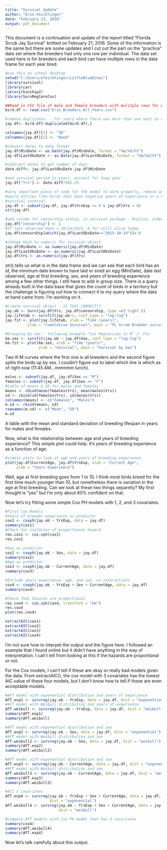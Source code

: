 ```yaml
---
title: "Survival Update"
author: "Erin Feichtinger"
date: "February 23, 2016"
output: pdf_document
---
```


This document is a continuation and update of the report titled "Florida Scrub Jay Survival" knitted on February 21, 2016. Some of the information is the same but there are some updates and I cut out the part on the "practice" data set where the breeders had only one row per individual. The data set used here is for breeders and each bird can have multiple rows in the data frame for each year bred. 
```r
#use this on school desktop
setwd("C:/Users/efeichtinger/LittleBlueDinos")
library(survival)
library(car)
library(kinship2)
library(SurvRegCensCov)

##Read in CSV file of male and female breeders with mulitple rows for each bird
bird.df <- read.csv("Erin_Breeders_All_Years.csv")

#remove duplicates  - for years where there was more than one nest in a year
jay.df<- bird.df[!duplicated(bird.df),]

colnames(jay.df)[1] <- "ID"
colnames(jay.df)[2] <- "Band"

#convert dates to date format
jay.df$MinDate <- as.Date(jay.df$MinDate, format = "%m/%d/%Y")
jay.df$LastObsDate <- as.Date(jay.df$LastObsDate, format = "%m/%d/%Y")

#subtract dates to get number of days
date.diff<- jay.df$LastObsDate-jay.df$MinDate

#and survival period in years, account for leap year 
jay.df["Yrs"] <- date.diff/365.25

#very important piece of code for the model to work properly, remove any 
#weird entries like birds that have negative years of experience or a negative
#survival interval 
jay.df <- subset(jay.df, jay.df$YrsExp >= 0 & jay.df$Yrs > 0)
str(jay.df)

#add column for censorship status, in survival package - 0=alive, 1=dead
jay.df["censorship"] <- 1
#If last observed date = 10/14/2015, 0 for still alive today
jay.df$censorship[which(jay.df$LastObsDate=="2015-10-14")]<-0

#change back to numeric for survival object 
jay.df$MinDate <- as.numeric(jay.df$MinDate)
jay.df$LastObsDate <- as.numeric(jay.df$LastObsDate)
jay.df$Yrs <- as.numeric(jay.df$Yrs)

```

str() tells us what is in the data frame and we can see that each bird has an id, the minimum date known to have laid or sired an egg (MinDate), date last observed, age at first breeding, sex, and years of breeding experience among a few other things. I still have to add in group size. There is a query already built in the data base that gives the count of birds in a territory but the challenge is figuring out how to connect it to my query where the data at hand came from. I'm working on it.  

```r
#Create survival object - IS THIS CORRECT?? 
jay.ob <- Surv(jay.df$Yrs, jay.df$censorship, type =c('right'))
jay.lifetab <- survfit(jay.ob~1, conf.type = "log-log")
jay.fit <- plot(jay.lifetab, xlab = "Time (years)", 
          ylab = "Cumulative Survival", main = "FL Scrub Breeder survival")

#Grouping by sex - following example "Cox Regression in R" J. Fox
km.sex <- survfit(jay.ob ~ jay.df$Sex, conf.type = "log-log")
km.fit <- plot(km.sex, xlab = "Time (years)", 
               ylab = "Survival", main = "Survival by Sex")
```

Two K-M curves where the first one is all breeders and the second figure splits the birds up by sex. I couldn't figure out to label which line is which as of right now (11:45 AM...mmmmm lunch). 

```r
males <- subset(jay.df, jay.df$Sex == "M")
females <- subset(jay.df, jay.df$Sex == "F")
#table of means & SD for males and females 
means <- cbind(mean(females$Yrs), mean(males$Yrs))
sd <- cbind(sd(females$Yrs), sd(males$Yrs))
colnames(means) <- c("Females", "Males")
m.sd <- rbind(means, sd)
rownames(m.sd) <- c("Mean", "SD")
m.sd
```

A table with the mean and standard deviation of breeding lifespan in years for males and females.  

Now, what is the relationship between age and years of breeding experience? This simple plot could help. It's years of breeding experience as a function of age. 

```r
#simple plots to look at age and years of breeding experience
plot(jay.df$CurrentAge, jay.df$YrsExp, xlab = "Current Age",
     ylab = "Years Experience")
```

Well, age at first breeding goes from 1 to 10. I think most birds breed for the first time much younger than 10, but nonetheless there is variation in the age at first breeding. Can we look at these two things separetly? My first thought is "yes" but I'm only about 60% confident on that.  

Now let's try fitting some simple Cox PH models with 1, 2, and 3 covariates.

```r
#First Cox Models
#Years of breeder experience as predictor
cox1 <- coxph(jay.ob ~ YrsExp, data = jay.df)
summary(cox1)
#Check for violation of proportional hazard 
res.cox1 <- cox.zph(cox1)
res.cox1

#Sex as predictor
cox2 <- coxph(jay.ob ~ Sex, data = jay.df)
summary(cox2)
#Age as predictor
cox3 <- coxph(jay.ob ~ CurrentAge, data = jay.df)
summary(cox3)

#Include years experience, age, and sex, no interactions
cox4 <- coxph(jay.ob ~ YrsExp + Sex + CurrentAge, data = jay.df)
summary(cox4)

#Check that hazards are proportional 
res.cox4 <- cox.zph(cox4, transform = "km")
res.cox4
plot(res.cox4)

extractAIC(cox1)
extractAIC(cox2)
extractAIC(cox3)
extractAIC(cox4)
```

I'm not sure how to interpet the output and the figure here. I followed an example that I found online but it didn't have anything in the way of interpretation. I can't tell from looking at this if the hazards are proportional or not.  

For the Cox models, I can't tell if these are okay or really bad models given the data. From extractAIC(), the cox model with 3 covariates has the lowest AIC value of these four models, but I don't know how to tell if these are even acceptable models. 

```r
#AFT model with exponential distribution and years of experience 
AFT.exp1 <- survreg(jay.ob ~ YrsExp, data = jay.df, dist = "exponential")
#AFT model with Weibull distribution and years of experience
AFT.weibull <- survreg(jay.ob ~ YrsExp, data = jay.df, dist = "weibull")
summary(AFT.exp1)
summary(AFT.weibull)

#AFT model with exponential distribution and sex
AFT.exp2 <- survreg(jay.ob ~ Sex, data = jay.df, dist = "exponential")
#AFT model with Weibull distribution and sex
AFT.weibull2 <- survreg(jay.ob ~ Sex, data = jay.df, dist = "weibull")
summary(AFT.exp2)
summary(AFT.weibull2)

#AFT model with exponential distribution and sex
AFT.exp3 <- survreg(jay.ob ~ CurrentAge, data = jay.df, dist = "exponential")
#AFT model with Weibull distribution and sex
AFT.weibull3 <- survreg(jay.ob ~ CurrentAge, data = jay.df, dist = "weibull")
summary(AFT.exp3)
summary(AFT.weibull3)

#All 3 covariates
AFT.exp4 <- survreg(jay.ob ~ YrsExp + Sex + CurrentAge, data = jay.df,
                    dist = "exponential")
AFT.weibull4 <- survreg(jay.ob ~ YrsExp + Sex + CurrentAge, data = jay.df,
                        dist = "weibull")

#Compare AFT models with Cox PH model that has 3 covariates 
summary(cox4)
summary(AFT.weibull4)
summary(AFT.exp4)

```

Now let's talk carefully about this output. 
